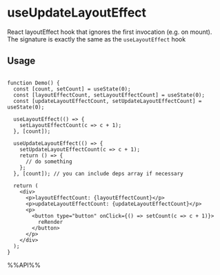 # useUpdateLayoutEffect

React layoutEffect hook that ignores the first invocation (e.g. on mount). The signature is exactly the same as the `useLayoutEffect` hook


## Usage

```tsx live

function Demo() {
  const [count, setCount] = useState(0);
  const [layoutEffectCount, setLayoutEffectCount] = useState(0);
  const [updateLayoutEffectCount, setUpdateLayoutEffectCount] = useState(0);

  useLayoutEffect(() => {
    setLayoutEffectCount(c => c + 1);
  }, [count]);

  useUpdateLayoutEffect(() => {
    setUpdateLayoutEffectCount(c => c + 1);
    return () => {
      // do something
    };
  }, [count]); // you can include deps array if necessary

  return (
    <div>
      <p>layoutEffectCount: {layoutEffectCount}</p>
      <p>updateLayoutEffectCount: {updateLayoutEffectCount}</p>
      <p>
        <button type="button" onClick={() => setCount(c => c + 1)}>
          reRender
        </button>
      </p>
    </div>
  );
}

```

%%API%%
